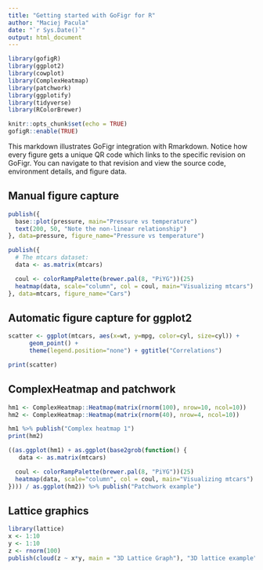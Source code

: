 ```yaml
---
title: "Getting started with GoFigr for R"
author: "Maciej Pacula"
date: "`r Sys.Date()`"
output: html_document
---
```


```r
library(gofigR)
library(ggplot2)
library(cowplot)
library(ComplexHeatmap)
library(patchwork)
library(ggplotify)
library(tidyverse)
library(RColorBrewer)

knitr::opts_chunk$set(echo = TRUE)
gofigR::enable(TRUE)
```

This markdown illustrates GoFigr integration with Rmarkdown. Notice how every figure gets a unique QR code which links to the specific revision on GoFigr. You can navigate to that revision and view the source code, environment details, and figure data.

## Manual figure capture

```r
publish({
  base::plot(pressure, main="Pressure vs temperature")
  text(200, 50, "Note the non-linear relationship")
}, data=pressure, figure_name="Pressure vs temperature")

publish({
  # The mtcars dataset:
  data <- as.matrix(mtcars)

  coul <- colorRampPalette(brewer.pal(8, "PiYG"))(25)
  heatmap(data, scale="column", col = coul, main="Visualizing mtcars")
}, data=mtcars, figure_name="Cars")
```

## Automatic figure capture for ggplot2

```r
scatter <- ggplot(mtcars, aes(x=wt, y=mpg, color=cyl, size=cyl)) +
      geom_point() +
      theme(legend.position="none") + ggtitle("Correlations")

print(scatter)
```

## ComplexHeatmap and patchwork

```r
hm1 <- ComplexHeatmap::Heatmap(matrix(rnorm(100), nrow=10, ncol=10))
hm2 <- ComplexHeatmap::Heatmap(matrix(rnorm(40), nrow=4, ncol=10))

hm1 %>% publish("Complex heatmap 1")
print(hm2)
```

```r
((as.ggplot(hm1) + as.ggplot(base2grob(function() {
   data <- as.matrix(mtcars)

  coul <- colorRampPalette(brewer.pal(8, "PiYG"))(25)
  heatmap(data, scale="column", col = coul, main="Visualizing mtcars")
}))) / as.ggplot(hm2)) %>% publish("Patchwork example")
```


## Lattice graphics

```r
library(lattice) 
x <- 1:10 
y <- 1:10 
z <- rnorm(100) 
publish(cloud(z ~ x*y, main = "3D Lattice Graph"), "3D lattice example")
```
